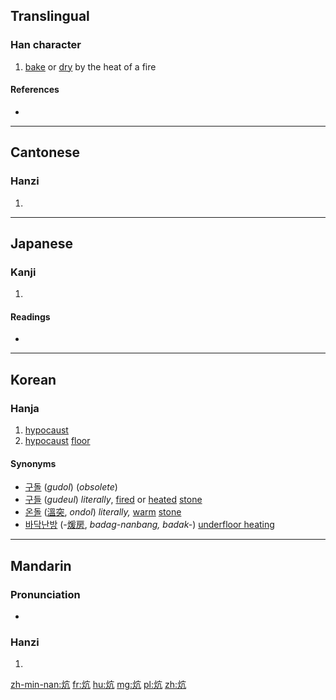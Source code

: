 ==Translingual==

===Han character===
{{Han char|rn=86|rad=火|as=04|sn=8|four=9081<sub>7</sub>|canj=火卜竹弓 (FYHN)}}

# [[bake]] or [[dry]] by the heat of a fire

====References====
* {{Han ref|kx=0667.200|dkj=18918|dj=1076.280|hdz=32193.030|uh=7095|ud=28821|bh=AAA1|bd=43681}}

----

==Cantonese==

===Hanzi===
{{yue-hanzi|jyut=|y=kong3}}

# {{defn|lang=yue|sort=火04}}

----

==Japanese==

===Kanji===
{{ja-kanji|grade=|rs=火04}}

# {{defn|lang=ja|sort=火04}}

====Readings====
* {{ja-readings|on=[[こう]] (kō)|kun=[[あぶる]] (aburu)}}

----

==Korean==

===Hanja===
{{ko-hanja|hangeul=항|eumhun=|rv=hang|mr=hang|y=hang}}

# [[hypocaust]]
# [[hypocaust]] [[floor]]

====Synonyms====
* [[구돌]] (''gudol'') (''obsolete'')
* [[구들]] (''gudeul'') ''literally'', [[fire]]d or [[heat]]ed [[stone]]
* [[온돌]] ([[溫]][[突]], ''ondol'') ''literally,'' [[warm]] [[stone]]
* [[바닥]][[난방]] (-[[煖]][[房]], ''badag-nanbang, badak-'') [[underfloor heating]]

----

==Mandarin==

===Pronunciation===
* {{audio|Zh-kàng.ogg|Audio|lang=cmn}}

===Hanzi===
{{cmn-hanzi|pin=[[hāng]] ([[hang1]]), [[kàng]] ([[kang4]])|wg=hang<sup>1</sup>, k'ang<sup>4</sup>}}

# {{defn|lang=cmn|sort=火04}}

[[zh-min-nan:炕]]
[[fr:炕]]
[[hu:炕]]
[[mg:炕]]
[[pl:炕]]
[[zh:炕]]